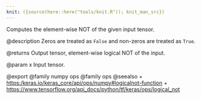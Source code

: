```yaml
---
knit: ({source(here::here("tools/knit.R")); knit_man_src})
---
```

Computes the element-wise NOT of the given input tensor.

@description
Zeros are treated as `False` and non-zeros are treated as `True`.

@returns
    Output tensor, element-wise logical NOT of the input.

@param x
Input tensor.

@export
@family numpy ops
@family ops
@seealso
+ <https:/keras.io/keras_core/api/ops/numpy#logicalnot-function>
+ <https://www.tensorflow.org/api_docs/python/tf/keras/ops/logical_not>
